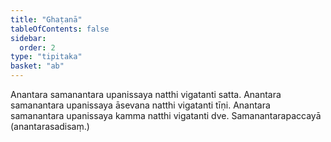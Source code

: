 ```yaml
---
title: "Ghaṭanā"
tableOfContents: false
sidebar:
  order: 2
type: "tipitaka"
basket: "ab"
---
```



<DynamicBreadcrumb />

<Division number="70">

<Paragraph number="1963">
Anantara samanantara upanissaya natthi vigatanti satta. Anantara samanantara upanissaya āsevana natthi vigatanti tīṇi. Anantara samanantara upanissaya kamma natthi vigatanti dve.

</Paragraph>
</Division>

<Paragraph number="1964" type="center">
Samanantarapaccayā (anantarasadisaṃ.)
</Paragraph>